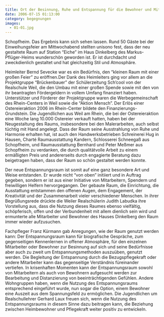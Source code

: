 ```yaml
---
title: Ort der Besinnung, Ruhe und Entspannung für die Bewohner und Mitarbeiter des Markus-Pflüger-Heims
date: 2006-07-15 01:13:00
category: begegnungen
images:
  - 01-01.jpg
---
```


Schopfheim. Das Ergebnis kann sich sehen lassen. Rund 50 Gäste bei der Einweihungsfeier am Mittwochabend stellten unisono fest, dass der neu gestaltete Raum auf Station “Eiche” im Haus Dinkelberg des Markus-Pflüger-Heims wunderschön geworden ist. Er ist durchdacht und zweckdienlich gestaltet und hat gleichzeitig Stil und Atmosphäre.

Heimleiter Bernd Sevecke war es ein Bedürfnis, den “kleinen Raum mit einer großen Feier” zu eröffnen.Der Dank des Heimleiters ging vor allem an die Projektgruppe “Brückenbauer” der Schülerzeitung Sch’cool von der Realschule Weil, die den Umbau mit einer großen Spende sowie mit den von ihr beantragten Fördergeldern in vollem Umfang finanziert haben. Unterstützer und Förderer der Projektgruppe waren die Werbegemeinschaft des Rhein-Centers in Weil sowie die “Aktion Mensch”. Der Erlös einer Ostereieraktion 2006 im Rhein-Center bildete den Finanzierungs-Grundstein. Die Jugendlichen aus Weil am Rhein, die bei der Ostereieraktion eine Woche lang 10.000 Ostereier verkauft hatten, haben bei der Neugestaltung des Raums, insbesondere bei den Malerarbeiten, auch selbst tüchtig mit Hand angelegt. Dass der Raum seine Ausstrahlung von Ruhe und Harmonie erhalten hat, ist auch den Handwerksbetrieben Schreinerei Hug in Hausen, Charté Raumausstattung Kandern, Schlosserei Schneegaß aus Schopfheim, und Raumausstattung Bernhard und Peter Meßmer aus Schopfheim zu verdanken, die durch qualitätvolle Arbeit zu einem ermäßigten Preis und andererseits durch engagierte Beratung dazu beigetragen haben, dass der Raum so schön gestaltet werden konnte.

Der neue Entspannungsraum ist somit auf eine ganz besondere Art und Weise entstanden. Er wurde nicht “von oben” initiiert und in Auftrag gegeben, sondern er ist aus einer Initiative von Mitarbeitern, Spendern und freiwilligen Helfern hervorgegangen. Der gebaute Raum, die Einrichtung, die Ausstattung entstammen den offenen Augen, dem Engagement, der Kreativität und der Zusammenarbeit vieler verschiedener Menschen. In ihrer Begrüßungsrede drückte die Weiler Realschülerin Judith Labudka ihre Vorstellung aus, dass die Nutzung dieses Raumes ebenso vielfältig, schöpferisch, offen und der Verbundenheit mit allem dienlich sein wird und ermunterte alle Mitarbeiter und Bewohner des Hauses Dinkelberg den Raum immer wieder aufzusuchen.

Fachpfleger Franz Kürmann gab Anregungen, wie der Raum genutzt werden kann: Der Entspannungsraum kann für biografische Gespräche, zum gegenseitigen Kennenlernen in offener Atmosphäre, für den einzelnen Mitarbeiter oder Bewohner zur Besinnung auf sich und seine Bedürfnisse aber auch zu zweit um Entspannungsmethoden auszuüben, genutzt werden. Die Begleitung der Entspannung durch die Bezugspflegekraft oder andere Mitarbeiter kann das gegenseitige Verständnis füreinander vertiefen. In krisenhaften Momenten kann der Entspannungsraum sowohl von Mitarbeitern als auch von Bewohnern aufgesucht werden zur Bearbeitung und Distanzierung von beeinträchtigenden Gefühlen. Andere Wohngruppen haben, wenn die Nutzung des Entspannungsraums entsprechend eingeführt wurde, nun sogar die Option, einem Bewohner eine Auszeit aus dem Spannungsfeld zu ermöglichen.
Die Jugendlichen um Realschullehrer Gerhard Laux freuen sich, wenn die Nutzung des Entspannungsraums in diesem Sinne dazu beitragen kann, die Beziehung zwischen Heimbewohner und Pflegekraft weiter positiv zu entwickeln.
